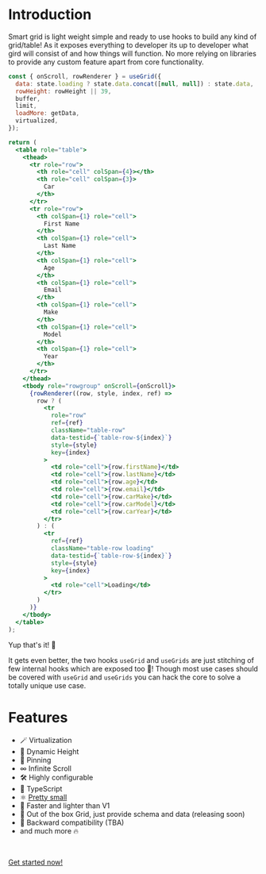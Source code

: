 # Introduction

Smart grid is light weight simple and ready to use hooks to build any kind of grid/table! As it
exposes everything to developer its up to developer what gird will consist of and how things will function.
No more relying on libraries to provide any custom feature apart from core functionality.

```jsx
const { onScroll, rowRenderer } = useGrid({
  data: state.loading ? state.data.concat([null, null]) : state.data,
  rowHeight: rowHeight || 39,
  buffer,
  limit,
  loadMore: getData,
  virtualized,
});

return (
  <table role="table">
    <thead>
      <tr role="row">
        <th role="cell" colSpan={4}></th>
        <th role="cell" colSpan={3}>
          Car
        </th>
      </tr>
      <tr role="row">
        <th colSpan={1} role="cell">
          First Name
        </th>
        <th colSpan={1} role="cell">
          Last Name
        </th>
        <th colSpan={1} role="cell">
          Age
        </th>
        <th colSpan={1} role="cell">
          Email
        </th>
        <th colSpan={1} role="cell">
          Make
        </th>
        <th colSpan={1} role="cell">
          Model
        </th>
        <th colSpan={1} role="cell">
          Year
        </th>
      </tr>
    </thead>
    <tbody role="rowgroup" onScroll={onScroll}>
      {rowRenderer((row, style, index, ref) =>
        row ? (
          <tr
            role="row"
            ref={ref}
            className="table-row"
            data-testid={`table-row-${index}`}
            style={style}
            key={index}
          >
            <td role="cell">{row.firstName}</td>
            <td role="cell">{row.lastName}</td>
            <td role="cell">{row.age}</td>
            <td role="cell">{row.email}</td>
            <td role="cell">{row.carMake}</td>
            <td role="cell">{row.carModel}</td>
            <td role="cell">{row.carYear}</td>
          </tr>
        ) : (
          <tr
            ref={ref}
            className="table-row loading"
            data-testid={`table-row-${index}`}
            style={style}
            key={index}
          >
            <td role="cell">Loading</td>
          </tr>
        )
      )}
    </tbody>
  </table>
);
```

Yup that's it! 🚀

It gets even better, the two hooks `useGrid` and `useGrids` are just stitching of few internal
hooks which are exposed too 🎉! Though most use cases should be covered with `useGrid` and `useGrids`
you can hack the core to solve a totally unique use case.

# Features

- 🪄 Virtualization
- 🎲 Dynamic Height
- 📌 Pinning
- ∞ Infinite Scroll
- 🛠 Highly configurable
- 💪 TypeScript
- ⚛ [Pretty small](https://bundlephobia.com/package/@crafts/smart-grid@latest)
- 🚀 Faster and lighter than V1
- 🎁 Out of the box Grid, just provide schema and data (releasing soon)
- 🤝 Backward compatibility (TBA)
- and much more 🔥

<br />

[Get started now!](/getting-started)
